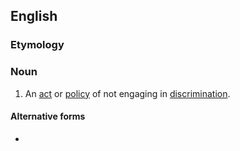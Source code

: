 {{also|non-discrimination}}
==English==

===Etymology===
{{root|en|ine-pro|*krey-}}
{{prefix|en|non|discrimination}}

===Noun===
{{en-noun|-|s}}

# An [[act]] or [[policy]] of not engaging in [[discrimination]].

====Alternative forms====
* {{l|en|non-discrimination}}